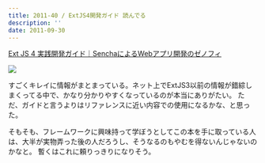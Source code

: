 ```yaml
---
title: 2011-40 / ExtJS4開発ガイド 読んでる
description: ''
date: 2011-09-30
---
```



[Ext JS 4 実践開発ガイド｜SenchaによるWebアプリ開発のゼノフィ](https://www.xenophy.com/product/sencha/guide/ext_js/)

![](/img/blog/2011-40/img_book_extjs.jpeg)

すごくキレイに情報がまとまっている。ネット上でExtJS3以前の情報が錯綜しまくってる中で、かなり分かりやすくなっているのが本当にありがたい。
ただ、ガイドと言うよりはリファレンスに近い内容での使用になるかな、と思った。

そもそも、フレームワークに興味持って学ぼうとしてこの本を手に取っている人は、大半が実物弄った後の人だろうし、そうなるのもやむを得ないんじゃないのかなと。
暫くはこれに頼りっきりになりそう。
